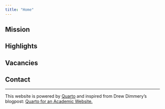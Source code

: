 ```yaml
---
title: "Home"
---
```


## Mission

## Highlights

## Vacancies

## Contact

***

This website is powered by [Quarto](https://quarto.org/) and inspired from Drew Dimmery's blogpost: [Quarto for an Academic Website.](https://ddimmery.com/posts/quarto-website)